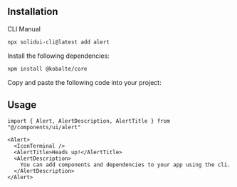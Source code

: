 <MDXHeader
  title="Alert"
  description="Displays a callout for user attention."
  docs="https://kobalte.dev/docs/core/components/alert"
/>

<ComponentPreview name="alert-demo" />

## Installation

<Tabs defaultValue="cli">

<TabsList>
  <TabsTrigger value="cli">CLI</TabsTrigger>
  <TabsTrigger value="manual">Manual</TabsTrigger>
</TabsList>

<TabsContent value="cli">

```bash
npx solidui-cli@latest add alert
```

</TabsContent>

<TabsContent value="manual">
<Steps>

<Step>Install the following dependencies: </Step>

```bash
npm install @kobalte/core
```

<Step>Copy and paste the following code into your project: </Step>

<ComponentSource name="alert" />

</Steps>
</TabsContent>

</Tabs>

## Usage

```tsx
import { Alert, AlertDescription, AlertTitle } from "@/components/ui/alert"
```

```tsx
<Alert>
  <IconTerminal />
  <AlertTitle>Heads up!</AlertTitle>
  <AlertDescription>
    You can add components and dependencies to your app using the cli.
  </AlertDescription>
</Alert>
```
